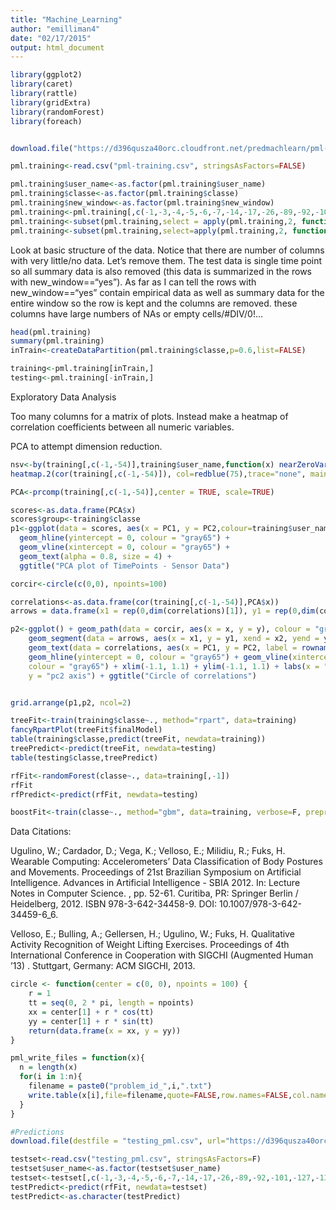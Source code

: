 ```yaml
---
title: "Machine_Learning"
author: "emilliman4"
date: "02/17/2015"
output: html_document
---
```




```r
library(ggplot2)
library(caret)
library(rattle)
library(gridExtra)
library(randomForest)
library(foreach)


download.file("https://d396qusza40orc.cloudfront.net/predmachlearn/pml-training.csv",destfile = "pml-training.csv",method="curl")

pml.training<-read.csv("pml-training.csv", stringsAsFactors=FALSE)

pml.training$user_name<-as.factor(pml.training$user_name)
pml.training$classe<-as.factor(pml.training$classe)
pml.training$new_window<-as.factor(pml.training$new_window)
pml.training<-pml.training[,c(-1,-3,-4,-5,-6,-7,-14,-17,-26,-89,-92,-101,-127,-130,-139)]
pml.training<-subset(pml.training,select = apply(pml.training,2, function(x) sum(is.na(x))) < 100)
pml.training<-subset(pml.training,select=apply(pml.training,2, function(x) !is.element("#DIV/0!",x))==TRUE)
```
Look at basic structure of the data. Notice that there are number of columns with very little/no data. Let's remove them. The test data is single time point so all summary data is also removed (this data is summarized in the rows with new_window=="yes"). As far as I can tell the rows with new_window=="yes" contain empirical data as well as summary data for the entire window so the row is kept and the columns are removed. these columns have large numbers of NAs or empty cells/#DIV/0!...


```r
head(pml.training)
summary(pml.training)
inTrain<-createDataPartition(pml.training$classe,p=0.6,list=FALSE)

training<-pml.training[inTrain,]
testing<-pml.training[-inTrain,]
```

Exploratory Data Analysis

Too many columns for a matrix of plots. Instead make a heatmap of correlation coefficients between all numeric variables.

PCA to attempt dimension reduction.

```r
nsv<-by(training[,c(-1,-54)],training$user_name,function(x) nearZeroVar(x, saveMetrics=T))
heatmap.2(cor(training[,c(-1,-54)]), col=redblue(75),trace="none", main="Figure 2: Correlation of sensor data", margins=c(7,7), cexRow=0.75, cexCol=0.8)

PCA<-prcomp(training[,c(-1,-54)],center = TRUE, scale=TRUE)

scores<-as.data.frame(PCA$x)
scores$group<-training$classe
p1<-ggplot(data = scores, aes(x = PC1, y = PC2,colour=training$user_name, label = rownames(scores))) +
  geom_hline(yintercept = 0, colour = "gray65") +
  geom_vline(xintercept = 0, colour = "gray65") +
  geom_text(alpha = 0.8, size = 4) +
  ggtitle("PCA plot of TimePoints - Sensor Data")

corcir<-circle(c(0,0), npoints=100)

correlations<-as.data.frame(cor(training[,c(-1,-54)],PCA$x))
arrows = data.frame(x1 = rep(0,dim(correlations)[1]), y1 = rep(0,dim(correlations)[1]), x2 = correlations$PC1, y2 = correlations$PC2)

p2<-ggplot() + geom_path(data = corcir, aes(x = x, y = y), colour = "gray65") + 
    geom_segment(data = arrows, aes(x = x1, y = y1, xend = x2, yend = y2), colour = "gray65") + 
    geom_text(data = correlations, aes(x = PC1, y = PC2, label = rownames(correlations))) + 
    geom_hline(yintercept = 0, colour = "gray65") + geom_vline(xintercept = 0, 
    colour = "gray65") + xlim(-1.1, 1.1) + ylim(-1.1, 1.1) + labs(x = "pc1 aixs", 
    y = "pc2 axis") + ggtitle("Circle of correlations")


grid.arrange(p1,p2, ncol=2)
```

```r
treeFit<-train(training$classe~., method="rpart", data=training)
fancyRpartPlot(treeFit$finalModel)
table(training$classe,predict(treeFit, newdata=training))
treePredict<-predict(treeFit, newdata=testing)
table(testing$classe,treePredict)
```

```r
rfFit<-randomForest(classe~., data=training[,-1])
rfFit
rfPredict<-predict(rfFit, newdata=testing)
```

```r
boostFit<-train(classe~., method="gbm", data=training, verbose=F, preprocess=c("center","scale"))
```

Data Citations:
  
Ugulino, W.; Cardador, D.; Vega, K.; Velloso, E.; Milidiu, R.; Fuks, H. Wearable Computing: Accelerometers' Data Classification of Body Postures and Movements. Proceedings of 21st Brazilian Symposium on Artificial Intelligence. Advances in Artificial Intelligence - SBIA 2012. In: Lecture Notes in Computer Science. , pp. 52-61. Curitiba, PR: Springer Berlin / Heidelberg, 2012. ISBN 978-3-642-34458-9. DOI: 10.1007/978-3-642-34459-6_6.

Velloso, E.; Bulling, A.; Gellersen, H.; Ugulino, W.; Fuks, H. Qualitative Activity Recognition of Weight Lifting Exercises. Proceedings of 4th International Conference in Cooperation with SIGCHI (Augmented Human '13) . Stuttgart, Germany: ACM SIGCHI, 2013.

```r
circle <- function(center = c(0, 0), npoints = 100) {
    r = 1
    tt = seq(0, 2 * pi, length = npoints)
    xx = center[1] + r * cos(tt)
    yy = center[1] + r * sin(tt)
    return(data.frame(x = xx, y = yy))
}

pml_write_files = function(x){
  n = length(x)
  for(i in 1:n){
    filename = paste0("problem_id_",i,".txt")
    write.table(x[i],file=filename,quote=FALSE,row.names=FALSE,col.names=FALSE)
  }
}
```

```r
#Predictions
download.file(destfile = "testing_pml.csv", url="https://d396qusza40orc.cloudfront.net/predmachlearn/pml-testing.csv", method="curl")

testset<-read.csv("testing_pml.csv", stringsAsFactors=F)
testset$user_name<-as.factor(testset$user_name)
testset<-testset[,c(-1,-3,-4,-5,-6,-7,-14,-17,-26,-89,-92,-101,-127,-130,-139)]
testPredict<-predict(rfFit, newdata=testset)
testPredict<-as.character(testPredict)

```


